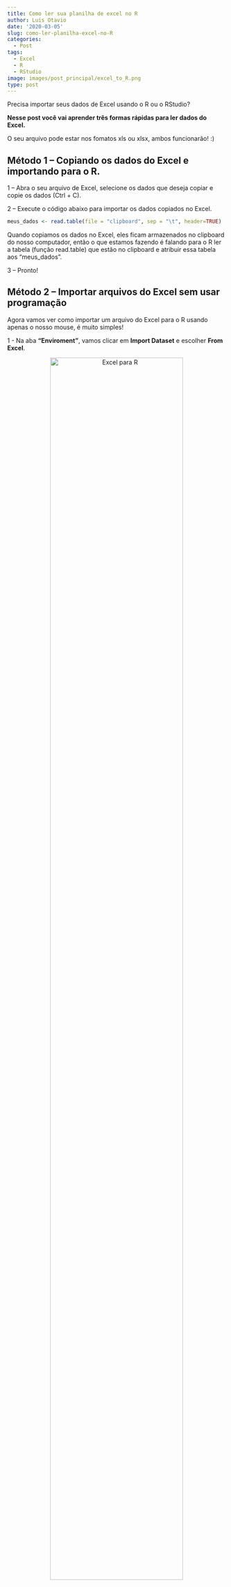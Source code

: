 ```yaml
---
title: Como ler sua planilha de excel no R
author: Luis Otavio
date: '2020-03-05'
slug: como-ler-planilha-excel-no-R
categories:
  - Post
tags:
  - Excel
  - R
  - RStudio
image: images/post_principal/excel_to_R.png
type: post
---
```


Precisa importar seus dados de Excel usando o R ou o RStudio?

**Nesse post você vai aprender três formas rápidas para ler dados do Excel.** 

O seu arquivo pode estar nos fomatos xls ou xlsx, ambos funcionarão! :) 

## Método 1 – Copiando os dados do Excel e importando para o R.

1 – Abra o seu arquivo de Excel, selecione os dados que deseja copiar e copie os dados (Ctrl + C). 

2 – Execute o código abaixo para importar os dados copiados no Excel. 

```r
meus_dados <- read.table(file = "clipboard", sep = "\t", header=TRUE)
```

Quando copiamos os dados no Excel, eles ficam armazenados no clipboard do nosso computador, então o que estamos fazendo é falando para o R ler a tabela (função read.table) que estão no clipboard e atribuir essa tabela aos “meus_dados”.

3 – Pronto!

## Método 2 – Importar arquivos do Excel sem usar programação

Agora vamos ver como importar um arquivo do Excel para o R usando apenas o nosso mouse, é muito simples!

1 - Na aba __“Enviroment”__, vamos clicar em __Import Dataset__ e escolher __From Excel__.

<center>
![Excel para R](/images/post_interno/post_excel.png){ width=85% }
</center>

2 – Você provavelmente ainda não instalou o pacote __readxl__, então o RStudio vai te perguntar se deseja instalar o pacote. Confirme a instalação.

<center>
![Excel para R](/images/post_interno/post_excel2.png){ width=85% }
</center>

3 -  Aparecerá uma aba para você fazer a leitura dos dados desejados. 
Clique em __Browse__ para escolher o arquivo de Excel que você irá importar.
Depois em __Sheet__ escolha a aba de seu arquivo onde está a tabela que você quer importar.

(Caso queira importar várias abas é só repetir os passos, importando uma aba de cada vez)

<center>
![Excel para R](/images/post_interno/post_excel3.png){ width=85% }
</center>

4 – Clique em Import.

## Método 3 – Abrir os dados do Excel no R usando o pacote __readxl__

Esse método é bem parecido com o segundo, porém aqui vamos usar linhas de código.

1 - Caso você ainda não tenha instalado o pacote readxl, execute o seguinte comando:
```r
install.packages("readxl")
```

2 -  Vamos carregar o pacote que iremos usar (readxl):
Execute o comando:

```r
library("readxl")
```

3 – Agora vamos buscar a planilha que você precisa usando a função ```read_excel```.

Os argumentos que vamos usar na função são: 

a)	o endereço e nome do seu arquivo;
b)	a aba da planilha que você quer ler.

Excute o código:

```r
meus_dados <- read_excel("seu_arquivo.xlsx", sheet = "nome da aba")
```

-	caso o seu arquivo esteja na mesma pasta do seu projeto, você não precisa colocar todo o endereço do arquivo.

-	Em sheet você pode colocar o nome da aba do Excel que você quer ler ou seu número (1, 2, 3, etc). Caso você coloque o número, não use aspas.

-	Essa função serve tanto para arquivos xls como para xlsx.

Escolha o seu método preferido entre os três!

Agora que seus dados já estão no R, maos à obra!! Bons trabalhos! 